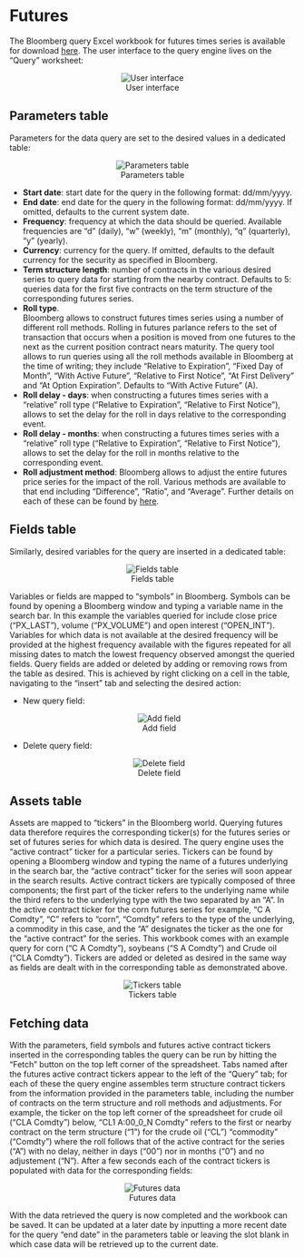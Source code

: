 # Futures

<!-- The Bloomberg query Excel workbook for futures times series is available for download [here](./assets/workbooks/simple interface/futures.xlsm).  -->


<!-- ## Global futures settings -->

<!-- The global settings live on the worksheet named "query":  -->

<!-- <br /> <center> ![Global settings](./assets/pics/Futures - settings.jpg) </center> <br />   -->

<!-- From there, input a start date and end date in the appropriate format (dd/mm/yyyy) as well as a frequency. The data are available at the daily (d), weekly (w), monthly (m) , quarterly (q) and yearly (y) frequencies. Start date, end date and frequency default to 01/01/1970, today's date and daily respectively.  -->

<!-- ## Futures series settings -->

<!-- Assets are mapped to "tickers" in the Bloomberg world. Querying futures data therefore requires the corresponding ticker(s) for the futures or futures series for which data is desired. Tickers can be found by opening a Bloomberg window and typing the name of the asset for which futures data is desired in the search bar, the futures' generic ticker will soon appear in the search results. Futures comes in series that include multiple contracts addressing various maturities over the same year. Each contract comes with its own ticker with the tickers for a series constructed on the same pattern and the only difference belonging to the contract's position on the term structure. For example, the generic ticker for the aluminium futures series, traded on the London Metal Exchange (LME), is "LAA Comdty". The ticker for nearby contract on this series (the contract with the shortest maturity) is "LA1 Comdty" while that for the second contract is "LA2 Comdty" and so on. Once collected, tickers can be used here to query time series data for the corresponding futures series. This workbook comes with an example query for some metal futures series traded on the LME, including aluminium, copper, lead, nickel, steel, tin and zinc. Click on the aluminium tab:   -->

<!-- <br /> <center> ![](./assets/pics/Futures - series - 1.jpg) </center> <br />   -->


<!-- The futures contract ticker goes in the top left cell ("A1"): "LA1 Comdty" is the ticker for the nearby contract on the LME aluminium term structure. -->

<!-- <br /> -->

<!-- Variables are mapped to codes in the Bloomberg world; codes for particular variables can be retrieved from a Bloomberg session by typing variable names in the search bar. The corresponding codes will soon be displayed in the search results. Once collected the codes can be used here to query firm level data. On a futures series' spreadsheet the variable codes go on the second row from column "B" onwards:  -->

<!-- <br /> <center> ![](./assets/pics/Futures - series - 2.jpg) </center> <br />   -->

<!-- In this example the variables queried for are volume ("PX_VOLUME"), open price ("PX_OPEN"), high price ("PX_HIGH"), low price ("PX_LOW") and close price ("PX_LAST").   -->
<!-- The data will be provided from the earliest date available on or after the start date provided. In this example data is provided from 1997 onwards while the start date for the query is January, 1^st^, 1990. These contracts were not yet traded on the LME in 1990, data is therefore provided from the earliest date for which there are quotation records in the Bloomberg database. Variables for which data is not available for particular dates will be shown as "#N/A N/A". In this example only the close price data is available from 1997; data for the other variables is only provided from 1998 onwards. Variables for which data is not available at the desired frequency will be provided at the highest frequency available with the corresponding figures repeated for all dates belonging to the corresponding period.   -->
<!-- Any number of variables can be added by inputting their codes in the next available columns. The open interest ("OPEN_INT") figure can be added as follows: -->

<!-- <br /> <center> ![](./assets/pics/Futures - series - 3.jpg) </center> <br />   -->

<!-- After the query is run the data shows up in the corresponding columns:   -->

<!-- <br /> <center> ![](./assets/pics/Futures - series - 4.jpg) </center> <br />   -->

<!-- Similarly any number of contract on the series can be added by inputting the corresponding ticker on the first row to the right of the rightmost data column, leaving one column blank, and copying and pasting the variable cells: -->

<!-- <br /> <center> ![](./assets/pics/Futures - series - 5.jpg) </center> <br />   -->

<!-- The input variables for the leftmost contract apply for all the contracts in the series. After the query is run the data shows up in the corresponding columns:   -->

<!-- <br /> <center> ![](./assets/pics/Futures - series - 6.jpg) </center> <br />   -->

<!-- Any number of futures series can be added. To add a series, create a new tab by clicking the plus icon to the right of the rightmost tab:   -->

<!-- <br /> <center> ![](./assets/pics/Futures - series - 7.jpg) </center> <br />   -->

<!-- Input the contract tickers and variable codes:   -->

<!-- <br /> <center> ![](./assets/pics/Futures - series - 8.jpg) </center> <br />   -->

<!-- The worksheet can be renamed by right-clicking on the corresponding tab:   -->

<!-- <br /> <center> ![](./assets/pics/Futures - series - 9.jpg) </center> <br />   -->

<!-- The query can then by run by going back to the "query tab" and clicking the "query" button:  -->

<!-- <br /> <center> ![](./assets/pics/Futures - series - 10.jpg) </center> <br />   -->

<!-- After a few seconds the data should be populated for all firms and variables:   -->

<!-- <br /> <center> ![](./assets/pics/Futures - series - 11.jpg) </center>   -->
<!-- <br /> <center> ![](./assets/pics/Futures - series - 12.jpg) </center>   -->
<!-- <br /> <center> ![](./assets/pics/Futures - series - 13.jpg) </center>   -->
<!-- <br /> <center> ![](./assets/pics/Futures - series - 14.jpg) </center>   -->
<!-- <br /> <center> ![](./assets/pics/Futures - series - 15.jpg) </center>   -->
<!-- <br /> <center> ![](./assets/pics/Futures - series - 16.jpg) </center>   -->
<!-- <br /> <center> ![](./assets/pics/Futures - series - 17.jpg) </center> <br />   -->



<!-- ## Futures tool: what's coming next -->

<!-- The development of the Bloomberg query tool hereby put forward has now reached the beta version stage; the product is ready for being tested for feedback by end users. The next development stage will be dedicated to user experience, focussing in particular on improving the user interface. User navigation through the data sheets should be limited to the maximum and ideally would become irrelevant. This will be achieved by migrating all settings to the query sheet which shall become the sole interface to the end user:   -->

<!-- <br /> <center> ![](./assets/pics/Equity - interface - 1.jpg){ width=80% } </center> <br />   -->


The Bloomberg query Excel workbook for futures times series is available for download [here](./assets/workbooks/advanced interface/futures.xlsm). The user interface to the query engine lives on the "Query" worksheet:  

<center> ![User interface](./assets/pics/Futures - UI.png "User interface") </center>


## Parameters table

Parameters for the data query are set to the desired values in a dedicated table: 

<center> ![Parameters table](./assets/pics/Futures - table - params.png "Parameters") </center>

* **Start date**: start date for the query in the following format: dd/mm/yyyy.  
* **End date**: end date for the query in the following format: dd/mm/yyyy. If omitted, defaults to the current system date.  
* **Frequency**: frequency at which the data should be queried. Available frequencies are "d" (daily), "w" (weekly), "m" (monthly), "q" (quarterly), "y" (yearly).  
* **Currency**: currency for the query. If omitted, defaults to the default currency for the security as specified in Bloomberg.
* **Term structure length**: number of contracts in the various desired series to query data for starting from the nearby contract. Defaults to 5: queries data for the first five contracts on the term structure of the corresponding futures series.
* **Roll type**.  
Bloomberg allows to construct futures times series using a number of different roll methods. Rolling in futures parlance refers to the set of transaction that occurs when a position is moved from one futures to the next as the current position contract nears maturity. The query tool allows to run queries using all the roll methods available in Bloomberg at the time of writing; they include "Relative to Expiration", "Fixed Day of Month", "With Active Future", "Relative to First Notice", "At First Delivery" and "At Option Expiration". Defaults to "With Active Future" (A).
* **Roll delay - days**: when constructing a futures times series with a "relative" roll type ("Relative to Expiration", "Relative to First Notice"), allows to set the delay for the roll in days relative to the corresponding event.
* **Roll delay - months**: when constructing a futures times series with a "relative" roll type ("Relative to Expiration", "Relative to First Notice"), allows to set the delay for the roll in months relative to the corresponding event.
* **Roll adjustment method**: Bloomberg allows to adjust the entire futures price series for the impact of the roll. Various methods are available to that end including "Difference", "Ratio", and "Average". Further details on each of these can be found by [here](./assets/workbooks/roll adjustment methods.xlsx). 


## Fields table

Similarly, desired variables for the query are inserted in a dedicated table: 

<center> ![Fields table](./assets/pics/Futures - table - fields.png "Fields") </center>

Variables or fields are mapped to "symbols" in Bloomberg. Symbols can be found by opening a Bloomberg window and typing a variable name in the search bar. In this example the variables queried for include close price ("PX_LAST"), volume ("PX_VOLUME") and open interest ("OPEN_INT"). Variables for which data is not available at the desired frequency will be provided at the highest frequency available with the figures repeated for all missing dates to match the lowest frequency observed amongst the queried fields. Query fields are added or deleted by adding or removing rows from the table as desired. This is achieved by right clicking on a cell in the table, navigating to the "insert" tab and selecting the desired action:

* New query field:   
<center> ![Add field](./assets/pics/Futures - table - add row.png "Add field") </center>
* Delete query field:  
<center> ![Delete field](./assets/pics/Futures - table - delete row.png "Delete field") </center>



## Assets table

Assets are mapped to "tickers" in the Bloomberg world. Querying futures data therefore requires the corresponding ticker(s) for the futures series or set of futures series for which data is desired. The query engine uses the "active contract" ticker for a particular series. Tickers can be found by opening a Bloomberg window and typing the name of a futures underlying in the search bar, the "active contract" ticker for the series will soon appear in the search results. Active contract tickers are typically composed of three components; the first part of the ticker refers to the underlying name while the third refers to the underlying type with the two separated by an "A". In the active contract ticker for the corn futures series for example, "C A Comdty", "C" refers to "corn", "Comdty" refers to the type of the underlying, a commodity in this case, and the "A" designates the ticker as the one for the "active contract" for the series. This workbook comes with an example query for corn ("C A Comdty"), soybeans ("S A Comdty") and Crude oil ("CLA Comdty"). Tickers are added or deleted as desired in the same way as fields are dealt with in the corresponding table as demonstrated above.  

<center> ![Tickers table](./assets/pics/Futures - table - tickers.png "Tickers") </center>  


## Fetching data

With the parameters, field symbols and futures active contract tickers inserted in the corresponding tables the query can be run by hitting the "Fetch" button on the top left corner of the spreadsheet. Tabs named after the futures active contract tickers appear to the left of the "Query" tab; for each of these the query engine assembles term structure contract tickers from the information provided in the parameters table, including the number of contracts on the term structure and roll methods and adjustments. For example, the ticker on the top left corner of the spreadsheet for crude oil ("CLA Comdty") below, "CL1 A:00_0_N Comdty" refers to the first or nearby contract on the term structure ("1") for the crude oil ("CL") "commodity" ("Comdty") where the roll follows that of the active contract for the series ("A") with no delay, neither in days ("00") nor in months ("0") and no adjustement ("N"). After a few seconds each of the contract tickers is populated with data for the corresponding fields:  

<center> ![Futures data](./assets/pics/Futures - series - 1.png "Futures data") </center>  

With the data retrieved the query is now completed and the workbook can be saved. It can be updated at a later date by inputting a more recent date for the query "end date" in the parameters table or leaving the slot blank in which case data will be retrieved up to the current date. 

